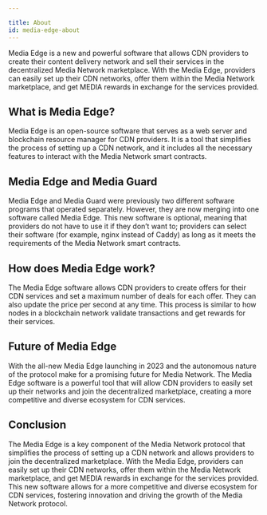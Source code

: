 ```yaml
---

title: About
id: media-edge-about
---
```


Media Edge is a new and powerful software that allows CDN providers to create their content delivery network and sell their services in the decentralized Media Network marketplace. With the Media Edge, providers can easily set up their CDN networks, offer them within the Media Network marketplace, and get MEDIA rewards in exchange for the services provided. 

## What is Media Edge?

Media Edge is an open-source software that serves as a web server and blockchain resource manager for CDN providers. It is a tool that simplifies the process of setting up a CDN network, and it includes all the necessary features to interact with the Media Network smart contracts.

## Media Edge and Media Guard

Media Edge and Media Guard were previously two different software programs that operated separately. However, they are now merging into one software called Media Edge. This new software is optional, meaning that providers do not have to use it if they don’t want to; providers can select their software (for example, nginx instead of Caddy) as long as it meets the requirements of the Media Network smart contracts. 

## How does Media Edge work?

The Media Edge software allows CDN providers to create offers for their CDN services and set a maximum number of deals for each offer. They can also update the price per second at any time. This process is similar to how nodes in a blockchain network validate transactions and get rewards for their services.

## Future of Media Edge

With the all-new Media Edge launching in 2023 and the autonomous nature of the protocol make for a promising future for Media Network. The Media Edge software is a powerful tool that will allow CDN providers to easily set up their networks and join the decentralized marketplace, creating a more competitive and diverse ecosystem for CDN services.

## Conclusion

The Media Edge is a key component of the Media Network protocol that simplifies the process of setting up a CDN network and allows providers to join the decentralized marketplace. With the Media Edge, providers can easily set up their CDN networks, offer them within the Media Network marketplace, and get MEDIA rewards in exchange for the services provided. This new software allows for a more competitive and diverse ecosystem for CDN services, fostering innovation and driving the growth of the Media Network protocol.



